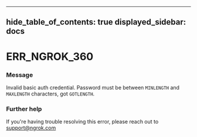 

---
hide_table_of_contents: true
displayed_sidebar: docs
---


# ERR_NGROK_360

### Message
Invalid basic auth credential. Password must be between `MINLENGTH` and `MAXLENGTH` characters, got `GOTLENGTH`.

<ErrorDetails />



### Further help
If you're having trouble resolving this error, please reach out to [support@ngrok.com](mailto:support@ngrok.com?subject=Help%20with%20ERR_NGROK_360)

